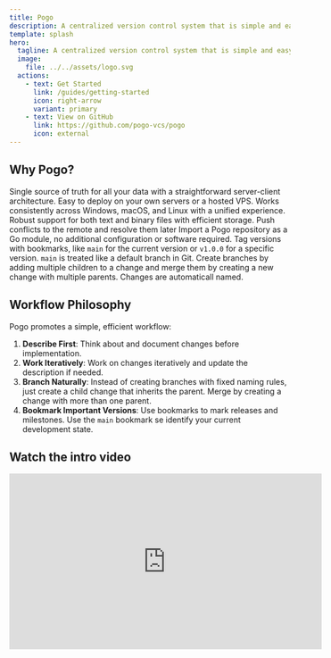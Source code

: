 ```yaml
---
title: Pogo
description: A centralized version control system that is simple and easy to use
template: splash
hero:
  tagline: A centralized version control system that is simple and easy to use
  image:
    file: ../../assets/logo.svg
  actions:
    - text: Get Started
      link: /guides/getting-started
      icon: right-arrow
      variant: primary
    - text: View on GitHub
      link: https://github.com/pogo-vcs/pogo
      icon: external
---
```



## Why Pogo?

<CardGrid stagger>
  <Card title="Centralized Simplicity" icon="rocket">
    Single source of truth for all your data with a straightforward
    server-client architecture. Easy to deploy on your own servers or a hosted
    VPS.
  </Card>
  <Card title="Cross-Platform" icon="laptop">
    Works consistently across Windows, macOS, and Linux with a unified
    experience.
  </Card>
  <Card title="All File Types" icon="document">
    Robust support for both text and binary files with efficient storage.
  </Card>
  <Card title="Conflict-Friendly" icon="warning">
    Push conflicts to the remote and resolve them later
  </Card>
  <Card title="Go Module Support" icon="seti:go">
    Import a Pogo repository as a Go module, no additional configuration or
    software required.
  </Card>
  <Card title="Bookmarks" icon="open-book">
    Tag versions with bookmarks, like <code>main</code> for the current version
    or <code>v1.0.0</code> for a specific version. <code>main</code> is treated
    like a default branch in Git.
  </Card>
  <Card title="No Named Branches" icon="comment">
    Create branches by adding multiple children to a change and merge them by
    creating a new change with multiple parents. Changes are automaticall named.
  </Card>
</CardGrid>

## Workflow Philosophy

Pogo promotes a simple, efficient workflow:

1. **Describe First**: Think about and document changes before implementation.
2. **Work Iteratively**: Work on changes iteratively and update the description if needed.
3. **Branch Naturally**: Instead of creating branches with fixed naming rules, just create a child change that inherits the parent. Merge by creating a change with more than one parent.
4. **Bookmark Important Versions**: Use bookmarks to mark releases and milestones. Use the `main` bookmark se identify your current development state.

## Watch the intro video

<iframe
  class="video-frame"
  width="560"
  height="315"
  src="https://www.youtube-nocookie.com/embed/W6-YJHy7_A8?si=lLbdbEdpzg2n_79Z"
  frameborder="0"
  allow="accelerometer; autoplay; clipboard-write; encrypted-media; gyroscope; picture-in-picture; web-share"
  referrerpolicy="strict-origin-when-cross-origin"
  allowfullscreen
></iframe>
